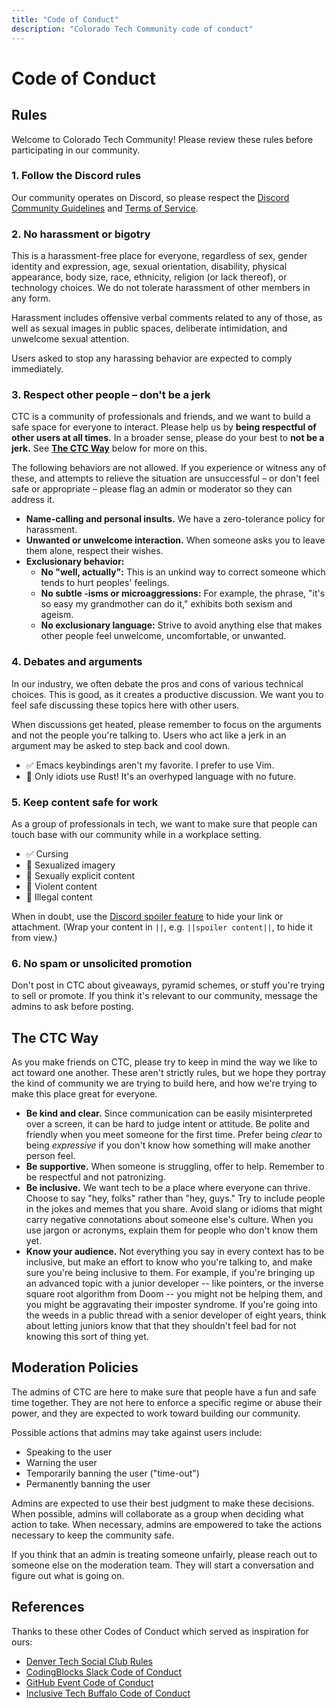```yaml
---
title: "Code of Conduct"
description: "Colorado Tech Community code of conduct"
---
```


# Code of Conduct

## Rules

Welcome to Colorado Tech Community! Please review these rules before participating in our community.

### 1. Follow the Discord rules

Our community operates on Discord, so please respect the [Discord Community Guidelines](https://discord.com/guidelines) and [Terms of Service](https://discord.com/terms).

### 2. No harassment or bigotry

This is a harassment-free place for everyone, regardless of sex, gender identity and expression, age, sexual orientation, disability, physical appearance, body size, race, ethnicity, religion (or lack thereof), or technology choices. We do not tolerate harassment of other members in any form.

Harassment includes offensive verbal comments related to any of those, as well as sexual images in public spaces, deliberate intimidation, and unwelcome sexual attention.

Users asked to stop any harassing behavior are expected to comply immediately.

### 3. Respect other people – don't be a jerk

CTC is a community of professionals and friends, and we want to build a safe space for everyone to interact. Please help us by **being respectful of other users at all times.** In a broader sense, please do your best to **not be a jerk.** See **[The CTC Way](#the-ctc-way)** below for more on this.

The following behaviors are not allowed. If you experience or witness any of these, and attempts to relieve the situation are unsuccessful – or don't feel safe or appropriate – please flag an admin or moderator so they can address it.

- **Name-calling and personal insults.** We have a zero-tolerance policy for harassment.
- **Unwanted or unwelcome interaction.** When someone asks you to leave them alone, respect their wishes.
- **Exclusionary behavior:**
  - **No "well, actually":** This is an unkind way to correct someone which tends to hurt peoples' feelings.
  - **No subtle -isms or microaggressions:** For example, the phrase, "it's so easy my grandmother can do it," exhibits both sexism and ageism.
  - **No exclusionary language:** Strive to avoid anything else that makes other people feel unwelcome, uncomfortable, or unwanted.

### 4. Debates and arguments

In our industry, we often debate the pros and cons of various technical choices. This is good, as it creates a productive discussion. We want you to feel safe discussing these topics here with other users.

When discussions get heated, please remember to focus on the arguments and not the people you're talking to. Users who act like a jerk in an argument may be asked to step back and cool down.

- ✅ Emacs keybindings aren't my favorite. I prefer to use Vim.
- 🔴 Only idiots use Rust! It's an overhyped language with no future.

### 5. Keep content safe for work

As a group of professionals in tech, we want to make sure that people can touch base with our community while in a workplace setting.

- ✅ Cursing
- 🔴 Sexualized imagery
- 🔴 Sexually explicit content
- 🔴 Violent content
- 🔴 Illegal content

When in doubt, use the [Discord spoiler feature](https://support.discord.com/hc/en-us/articles/360022320632-Spoiler-Tags-) to hide your link or attachment. (Wrap your content in `||`, e.g. `||spoiler content||`, to hide it from view.)

### 6. No spam or unsolicited promotion

Don't post in CTC about giveaways, pyramid schemes, or stuff you're trying to sell or promote. If you think it's relevant to our community, message the admins to ask before posting.

## The CTC Way

As you make friends on CTC, please try to keep in mind the way we like to act toward one another. These aren't strictly rules, but we hope they portray the kind of community we are trying to build here, and how we're trying to make this place great for everyone.

- **Be kind and clear.** Since communication can be easily misinterpreted over a screen, it can be hard to judge intent or attitude. Be polite and friendly when you meet someone for the first time. Prefer being *clear* to being *expressive* if you don't know how something will make another person feel.
- **Be supportive.** When someone is struggling, offer to help. Remember to be respectful and not patronizing.
- **Be inclusive.** We want tech to be a place where everyone can thrive. Choose to say "hey, folks" rather than "hey, guys." Try to include people in the jokes and memes that you share. Avoid slang or idioms that might carry negative connotations about someone else's culture. When you use jargon or acronyms, explain them for people who don't know them yet.
- **Know your audience.** Not everything you say in every context has to be inclusive, but make an effort to know who you're talking to, and make sure you're being inclusive to them. For example, if you're bringing up an advanced topic with a junior developer -- like pointers, or the inverse square root algorithm from Doom -- you might not be helping them, and you might be aggravating their imposter syndrome. If you're going into the weeds in a public thread with a senior developer of eight years, think about letting juniors know that that they shouldn't feel bad for not knowing this sort of thing yet.

## Moderation Policies

The admins of CTC are here to make sure that people have a fun and safe time together. They are not here to enforce a specific regime or abuse their power, and they are expected to work toward building our community.

Possible actions that admins may take against users include:

- Speaking to the user
- Warning the user
- Temporarily banning the user ("time-out")
- Permanently banning the user

Admins are expected to use their best judgment to make these decisions. When possible, admins will collaborate as a group when deciding what action to take. When necessary, admins are empowered to take the actions necessary to keep the community safe.

If you think that an admin is treating someone unfairly, please reach out to someone else on the moderation team. They will start a conversation and figure out what is going on.

## References

Thanks to these other Codes of Conduct which served as inspiration for ours:
- [Denver Tech Social Club Rules](https://docs.google.com/document/d/1Ll22vZ5qLo-Kv9BxSqLr-8yhGeqlbY_MHYDOC9QsrUQ/edit#heading=h.txeuvw8mpfkg)
- [CodingBlocks Slack Code of Conduct](http://www.codingblocks.net/slack-code-of-conduct/)
- [GitHub Event Code of Conduct](https://docs.github.com/en/site-policy/github-terms/github-event-code-of-conduct)
- [Inclusive Tech Buffalo Code of Conduct](https://github.com/inclusivetechbuffalo/code-of-conduct)
